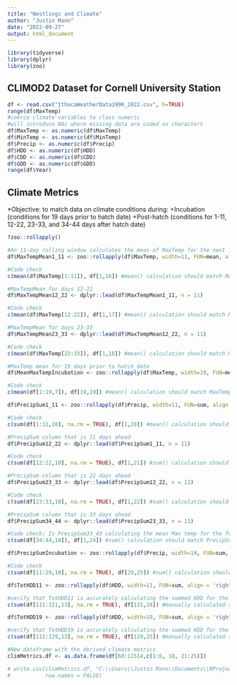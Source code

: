 ```yaml
---
title: "Nestlings and Climate"
author: "Justin Mann"
date: "2022-09-27"
output: html_document
---
```


```r
library(tidyverse)
library(dplyr)
library(zoo)
```

## CLIMOD2 Dataset for Cornell University Station

```r
df <- read.csv("IthacaWeatherData1990_2022.csv", h=TRUE)
range(df$MaxTemp)
#coerce climate variables to class numeric
#will introduce NAs where missing data are coded as characters
df$MaxTemp <- as.numeric(df$MaxTemp)
df$MinTemp <- as.numeric(df$MinTemp)
df$Precip <- as.numeric(df$Precip)
df$HDD <- as.numeric(df$HDD)
df$CDD <- as.numeric(df$CDD)
df$GDD <- as.numeric(df$GDD)
range(df$Year)
```


## Climate Metrics
  *Objective: to match data on climate conditions during:
    +Incubation (conditions for 19 days prior to hatch date)
    +Post-hatch (conditions for 1-11, 12-22, 23-33, and 34-44 days after hatch date)
 
```r
?zoo::rollapply()

#An 11-day rolling window calculates the mean of MaxTemp for the next 11 days
df$MaxTempMean1_11 <- zoo::rollapply(df$MaxTemp, width=11, FUN=mean, align = 'left', fill = NA, partial = TRUE, na.rm = TRUE)

#Code check
c(mean(df$MaxTemp[1:11]), df[1,16]) #mean() calculation should match MaxTempMean1_11
```


```r
#MaxTempMean for days 12-22
df$MaxTempMean12_22 <- dplyr::lead(df$MaxTempMean1_11, n = 11)

#Code check
c(mean(df$MaxTemp[12:22]), df[1,17]) #mean() calculation should match MaxTempMean12_22

```



```r
#MaxTempMean for days 23-33
df$MaxTempMean23_33 <- dplyr::lead(df$MaxTempMean12_22, n = 11)

#Code check
c(mean(df$MaxTemp[23:33]), df[1,18]) #mean() calculation should match MaxTempMean23_33
```


```r
#MaxTemp mean for 19 days prior to hatch date
df$MeanMaxTempIncubation <- zoo::rollapply(df$MaxTemp, width=19, FUN=mean, align = 'right', fill = NA, partial = TRUE, na.rm = TRUE)

#Code check
c(mean(df[1:19,7]), df[19,19]) #mean() calculation should match MaxTempMeanIncubation
```


```r
df$PrecipSum1_11 <- zoo::rollapply(df$Precip, width=11, FUN=sum, align = 'left', fill = NA, partial = TRUE, na.rm = TRUE)

#Code check 
c(sum(df[1:11,10], na.rm = TRUE), df[1,20]) #mean() calculation should match PrecipSum1_11
```


```r
#PrecipSum column that is 11 days ahead
df$PrecipSum12_22 <- dplyr::lead(df$PrecipSum1_11, n = 11)

#Code check
c(sum(df[12:22,10], na.rm = TRUE), df[1,21]) #sum() calculation should match PrecipSum12_22
```


```r
#PrecipSum column that is 22 days ahead
df$PrecipSum23_33 <- dplyr::lead(df$PrecipSum12_22, n = 11)

#Code check
c(sum(df[23:33,10], na.rm = TRUE), df[1,22]) #sum() calculation should match PrecipSum23_33
```


```r
#PrecipSum column that is 33 days ahead
df$PrecipSum34_44 <- dplyr::lead(df$PrecipSum23_33, n = 11)

#Code check: Is PrecipSum33_43 calculating the mean Max temp for the fourth window of 11 days.
c(sum(df[34:44,10]), df[1,24]) #sum() calculation should match PrecipSum33_43
```


```r
df$PrecipSumIncubation <- zoo::rollapply(df$Precip, width=19, FUN=sum, align = 'right', fill = NA, partial = TRUE, na.rm = TRUE)

#Code check
c(sum(df[11:29,10], na.rm = TRUE), df[29,25]) #sum() calculation should match PrecipSumIncubation
```


```r
df$TotHDD11 <- zoo::rollapply(df$HDD, width=11, FUN=sum, align = 'right', fill = NA, partial = TRUE, na.rm = TRUE)
```

```r
#verify that TotHDD11 is accurately calculating the summed HDD for the previous 11 days.
c(sum(df[111:121,13], na.rm = TRUE), df[121,24]) #manually calculated sum should match TotHDD11
```


```r
df$TotHDD19 <- zoo::rollapply(df$HDD, width=19, FUN=sum, align = 'right', fill = NA, partial = TRUE, na.rm = TRUE)
```

```r
#verify that TotHDD19 is accurately calculating the summed HDD for the previous 19 days.
c(sum(df[111:129,13], na.rm = TRUE), df[129,25]) #manually calculated sum should match TotHDD19
```


```r
#New dataframe with the derived climate metrics
climMetrics.df <- as.data.frame(df[60:11514,c(1:6, 18, 21:25)])
```


```r
# write.csv(climMetrics.df, "C:\\Users\\Justin Mann\\Documents\\RProjects\\CrowBase\\ClimateMetrics.csv",
#           row.names = FALSE)
```


